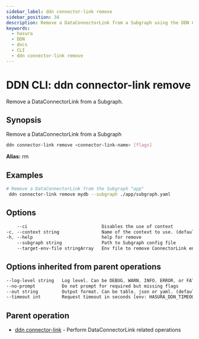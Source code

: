 ```yaml
---
sidebar_label: ddn connector-link remove
sidebar_position: 34
description: Remove a DataConnectorLink from a Subgraph using the DDN CLI
keywords:
  - hasura
  - DDN
  - docs
  - CLI
  - ddn connector-link remove
---
```


# DDN CLI: ddn connector-link remove

Remove a DataConnectorLink from a Subgraph.

## Synopsis

Remove a DataConnectorLink from a Subgraph

```bash
ddn connector-link remove <connector-link-name> [flags]
```

**Alias:** rm

## Examples

```bash
# Remove a DataConnectorLink from the Subgraph "app"
 ddn connector-link remove mydb --subgraph ./app/subgraph.yaml
```

## Options

```sass
    --ci                            Disables the use of context
-c, --context string                Name of the context to use. (default <current_context>)
-h, --help                          help for remove
    --subgraph string               Path to Subgraph config file
    --target-env-file stringArray   Env file to remove ConnectorLink environment variables from
```

## Options inherited from parent operations

```sass
--log-level string   Log level. Can be DEBUG, WARN, INFO, ERROR, or FATAL. (default "INFO")
--no-prompt          Do not prompt for required but missing flags
--out string         Output format. Can be table, json or yaml. (default "table")
--timeout int        Request timeout in seconds [env: HASURA_DDN_TIMEOUT] (default 100)
```

## Parent operation

- [ddn connector-link](/cli/commands/ddn_connector-link) - Perform DataConnectorLink related operations

